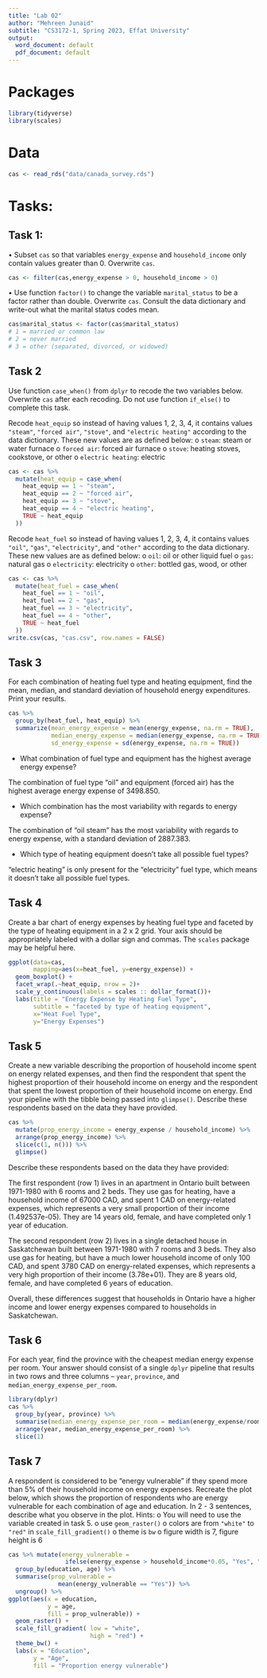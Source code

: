```yaml
---
title: "Lab 02"
author: "Mehreen Junaid"
subtitle: "CS3172-1, Spring 2023, Effat University"
output:
  word_document: default
  pdf_document: default
---
```


# Packages
```r
library(tidyverse) 
library(scales)
``` 
# Data
```r
cas <- read_rds("data/canada_survey.rds")
```
# Tasks:
## Task 1:
•	Subset `cas` so that variables `energy_expense` and  `household_income` only contain values greater than 0. Overwrite  `cas`.
```r
cas <- filter(cas,energy_expense > 0, household_income > 0)
```
•	Use function `factor()` to change the variable `marital_status` to  be a factor rather than double. Overwrite `cas`. Consult the data  dictionary and write-out what the marital status codes mean.
```r
cas$marital_status <- factor(cas$marital_status)
# 1 = married or common law
# 2 = never married
# 3 = other (separated, divorced, or widowed)
```
## Task 2
Use function `case_when()` from `dplyr` to recode the two variables below. Overwrite `cas` after each recoding. Do not use function `if_else()` to complete this task.

Recode `heat_equip` so instead of having values 1, 2, 3, 4, it contains values `"steam"`, `"forced air"`, `"stove"`, and `"electric heating"` according to the data dictionary. These new values are as defined below:
o	`steam`: steam or water furnace
o	`forced air`: forced air furnace
o	`stove`: heating stoves, cookstove, or other
o	`electric heating`: electric

```r
cas <- cas %>%
  mutate(heat_equip = case_when(
    heat_equip == 1 ~ "steam",
    heat_equip == 2 ~ "forced air",
    heat_equip == 3 ~ "stove",
    heat_equip == 4 ~ "electric heating",
    TRUE ~ heat_equip
  ))
```
Recode `heat_fuel` so instead of having values 1, 2, 3, 4, it contains values `"oil"`, `"gas"`, `"electricity"`, and `"other"` according to the data dictionary. These new values are as defined below:
o	`oil`: oil or other liquid fuel
o	`gas`: natural gas
o	`electricity`: electricity
o	`other`: bottled gas, wood, or other

```r
cas <- cas %>%
  mutate(heat_fuel = case_when(
    heat_fuel == 1 ~ "oil",
    heat_fuel == 2 ~ "gas",
    heat_fuel == 3 ~ "electricity",
    heat_fuel == 4 ~ "other",
    TRUE ~ heat_fuel
  ))
write.csv(cas, "cas.csv", row.names = FALSE)
```

## Task 3
For each combination of heating fuel type and heating equipment, find the mean, median, and standard deviation of household energy expenditures. Print your results.
```r
cas %>%
  group_by(heat_fuel, heat_equip) %>%
  summarize(mean_energy_expense = mean(energy_expense, na.rm = TRUE),
            median_energy_expense = median(energy_expense, na.rm = TRUE),
            sd_energy_expense = sd(energy_expense, na.rm = TRUE))
```

* What combination of fuel type and equipment has the highest average energy expense?

The combination of fuel type "oil" and equipment (forced air) has the highest average energy expense of 3498.850.

* Which combination has the most variability with regards to energy expense?

The combination  of "oil steam" has the most variability with regards to energy expense, with a standard deviation of 2887.383.

* Which type of heating equipment doesn't take all possible fuel types?

"electric heating" is only present for the "electricity" fuel type, which means it doesn't take all possible fuel types.



## Task 4
Create a bar chart of energy expenses by heating fuel type and faceted by the type of heating equipment in a 2 x 2 grid. Your axis should be appropriately labeled with a dollar sign and commas. The `scales` package may be helpful here.

```r
ggplot(data=cas, 
       mapping=aes(x=heat_fuel, y=energy_expense)) + 
  geom_boxplot() +
  facet_wrap(.~heat_equip, nrow = 2)+
  scale_y_continuous(labels = scales :: dollar_format())+
  labs(title = "Energy Expense by Heating Fuel Type",
       subtitle = "faceted by type of heating equipment", 
       x="Heat Fuel Type", 
       y="Energy Expenses") 

```

## Task 5
Create a new variable describing the proportion of household income spent on energy related expenses, and then find the respondent that spent the highest proportion of their household income on energy and the respondent that spent the lowest proportion of their household income on energy. End your pipeline with the tibble being passed into `glimpse()`. Describe these respondents based on the data they have provided.

```r
cas %>%
  mutate(prop_energy_income = energy_expense / household_income) %>%
  arrange(prop_energy_income) %>%
  slice(c(1, n())) %>%
  glimpse()
```
Describe these respondents based on the data they have provided:

The first respondent (row 1) lives in an apartment in Ontario built between 1971-1980 with 6 rooms and 2 beds. They use gas for heating, have a household income of 67000 CAD, and spent 1 CAD on energy-related expenses, which represents a very small proportion of their income (1.492537e-05). They are 14 years old, female, and have completed only 1 year of education.

The second respondent (row 2) lives in a single detached house in Saskatchewan built between 1971-1980 with 7 rooms and 3 beds. They also use gas for heating, but have a much lower household income of only 100 CAD, and spent 3780 CAD on energy-related expenses, which represents a very high proportion of their income (3.78e+01). They are 8 years old, female, and have completed 6 years of education.

Overall, these differences suggest that households in Ontario have a higher income and lower energy expenses compared to households in Saskatchewan.

## Task 6
For each year, find the province with the cheapest median energy expense per room. Your answer should consist of a single `dplyr` pipeline that results in two rows and three columns – `year`, `province`, and `median_energy_expense_per_room`.

```r
library(dplyr)
cas %>%
  group_by(year, province) %>%
  summarise(median_energy_expense_per_room = median(energy_expense/rooms)) %>%
  arrange(year, median_energy_expense_per_room) %>%
  slice(1)
```

## Task 7

A respondent is considered to be “energy vulnerable” if they spend more than 5% of their household income on energy expenses. Recreate the plot below, which shows the proportion of respondents who are energy vulnerable for each combination of age and education. In 2 - 3 sentences, describe what you observe in the plot.
Hints:
o	You will need to use the variable created in task 5.
o	use `geom_raster()`
o	colors are from `"white"` to `"red"` in `scale_fill_gradient()`
o	theme is `bw`
o	figure width is 7, figure height is 6


```r
cas %>% mutate(energy_vulnerable = 
                ifelse(energy_expense > household_income*0.05, "Yes", "No")) %>%
  group_by(education, age) %>%
  summarise(prop_vulnerable = 
              mean(energy_vulnerable == "Yes")) %>%
  ungroup() %>%
ggplot(aes(x = education, 
           y = age, 
           fill = prop_vulnerable)) +
  geom_raster() +
  scale_fill_gradient( low = "white", 
                       high = "red") +
  theme_bw() +
  labs(x = "Education", 
       y = "Age", 
       fill = "Proportion energy vulnerable")
  
```


